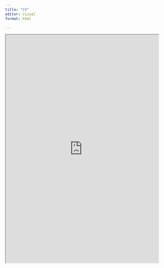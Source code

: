 ```yaml
---
title: "CV"
editor: visual
format: html

---
```


<iframe width="100%" height="750" src="https://docs.google.com/document/d/e/2PACX-1vRmy90txsct2s2BEsMiyPHlRuc_KgftKh4uMml4-RAclQu3R3GmSfQKM8GfZKxTaHXtSHmrGGXnP4ZA/pub?embedded=true"></iframe>


